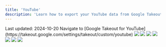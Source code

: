 ```yaml
---
title: 'YouTube'
description: 'Learn how to export your YouTube data from Google Takeout'
---
```


<Check>
Last updated: 2024-10-20
</Check>

<Steps>
  <Step title="Go to Google Takeout for YouTube">
    Navigate to [Google Takeout for YouTube](https://takeout.google.com/settings/takeout/custom/youtube)
    <Frame>
      <img src="/images/social-media/youtube/youtube-step1.png" />
    </Frame>
  </Step>
  <Step title="Click on 'Multiple Formats'">
    <Frame>
      <img src="/images/social-media/youtube/youtube-step2.png" />
    </Frame>
  </Step>
  <Step title="Select 'Choose JSON for the history format'">
    <Frame>
      <img src="/images/social-media/youtube/youtube-step3.png" />
    </Frame>
  </Step>
  <Step title="Select 'Continue' to go to the next step">
    <Frame>
      <img src="/images/social-media/youtube/youtube-step4.png" />
    </Frame>
  </Step>
  <Step title="Choose the filetype, frequency and destination, and click 'Create export'">
    <Frame>
      <img src="/images/social-media/youtube/youtube-step5.png" />
    </Frame>
  </Step>

  <Step title="You should see a confirmation like this and receive an email when it's ready.">
    <Frame>
      <img src="/images/social-media/youtube/youtube-step6.png" />
    </Frame>
  </Step>
  <Step title="You should receive an email that looks like this and may have to sign in to Drive to download the file">
    <Frame>
      <img src="/images/social-media/youtube/youtube-step7.png" />
    </Frame>
  </Step>
</Steps>